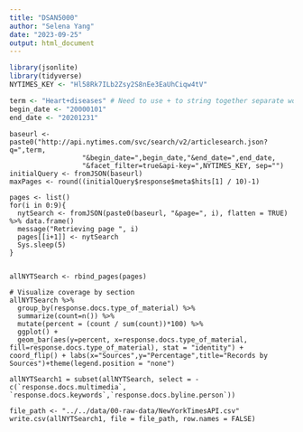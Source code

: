 ```yaml
---
title: "DSAN5000"
author: "Selena Yang"
date: "2023-09-25"
output: html_document
---
```


```r
library(jsonlite)
library(tidyverse)
NYTIMES_KEY <- "Hl58Rk7ILb2Zsy2S8nEe3EaUhCiqw4tV"
```

```r
term <- "Heart+diseases" # Need to use + to string together separate words
begin_date <- "20000101"
end_date <- "20201231"
```

```{}
baseurl <- paste0("http://api.nytimes.com/svc/search/v2/articlesearch.json?q=",term,
                  "&begin_date=",begin_date,"&end_date=",end_date,
                  "&facet_filter=true&api-key=",NYTIMES_KEY, sep="")
initialQuery <- fromJSON(baseurl)
maxPages <- round((initialQuery$response$meta$hits[1] / 10)-1) 

pages <- list()
for(i in 0:9){
  nytSearch <- fromJSON(paste0(baseurl, "&page=", i), flatten = TRUE) %>% data.frame() 
  message("Retrieving page ", i)
  pages[[i+1]] <- nytSearch 
  Sys.sleep(5) 
}

```


```{}

allNYTSearch <- rbind_pages(pages)

# Visualize coverage by section
allNYTSearch %>% 
  group_by(response.docs.type_of_material) %>%
  summarize(count=n()) %>%
  mutate(percent = (count / sum(count))*100) %>%
  ggplot() +
  geom_bar(aes(y=percent, x=response.docs.type_of_material, fill=response.docs.type_of_material), stat = "identity") + coord_flip() + labs(x="Sources",y="Percentage",title="Records by Sources")+theme(legend.position = "none")
```

```{}
allNYTSearch1 = subset(allNYTSearch, select = -c(`response.docs.multimedia`, `response.docs.keywords`,`response.docs.byline.person`))
```



```{}
file_path <- "../../data/00-raw-data/NewYorkTimesAPI.csv"
write.csv(allNYTSearch1, file = file_path, row.names = FALSE)
```


